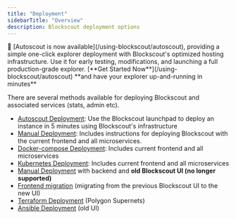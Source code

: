 ```yaml
---
title: "Deployment"
sidebarTitle: "Overview"
description: Blockscout deployment options
---
```


<Tip>
🚗 [Autoscout is now available](/using-blockscout/autoscout), providing a simple one-click explorer deployment with Blockscout's optimized hosting infrastructure. Use it for early testing, modifications, and launching a full production-grade explorer. [**Get Started Now**](/using-blockscout/autoscout) **and have your explorer up-and-running in minutes**

</Tip>

There are several methods available for deploying Blockscout and associated services (stats, admin etc).

* [Autoscout Deployment](/using-blockscout/autoscout): Use the Blockscout launchpad to deploy an instance in 5 minutes using Blockscout's infrastructure
* [Manual Deployment](/setup/deployment/manual-deployment-guide): Includes instructions for deploying Blockscout with the current frontend and all microservices.
* [Docker-compose Deployment](/setup/deployment/docker-compose-deployment): Includes current frontend and all microservices
* [Kubernetes Deployment](/setup/deployment/kubernetes-deployment): Includes current frontend and all microservices
* [Manual Deployment](/setup/deployment/manual-old-ui) with backend and **old Blockscout UI (no longer supported)**
* [Frontend migration](/setup/deployment/frontend-migration) (migrating from the previous Blockscout UI to the new UI)
* [Terraform Deployment](/setup/deployment/terraform-deployment) (Polygon Supernets)
* [Ansible Deployment](/setup/deployment/ansible-deployment) (old UI)